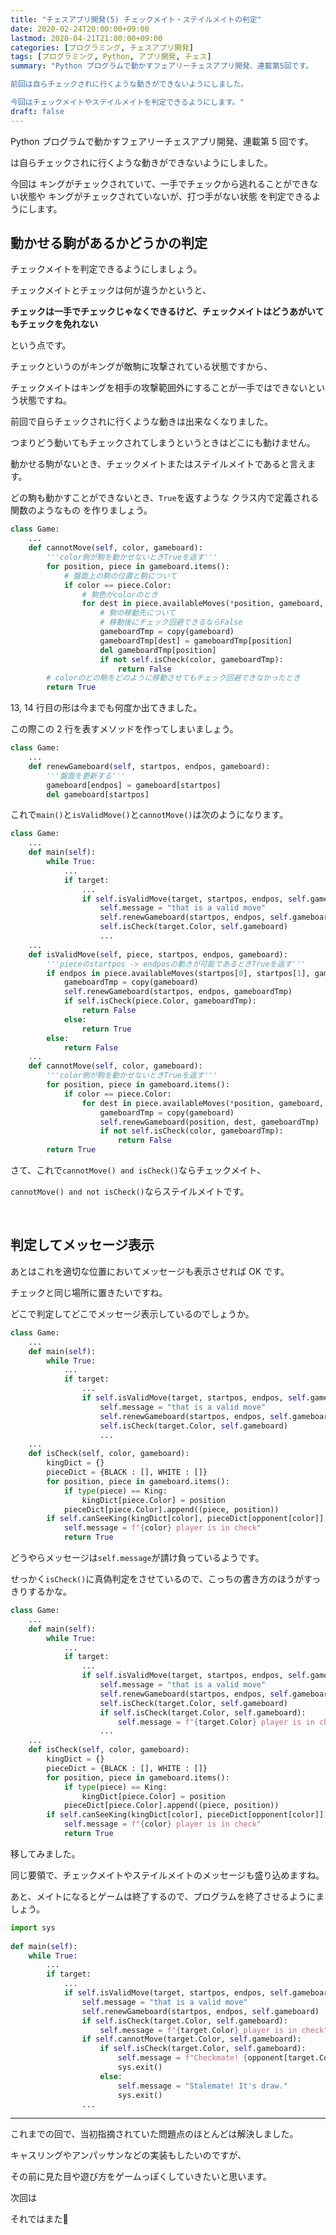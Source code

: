 ```yaml
---
title: "チェスアプリ開発(5) チェックメイト・ステイルメイトの判定"
date: 2020-02-24T20:00:00+09:00
lastmod: 2020-04-21T21:00:00+09:00
categories: [プログラミング, チェスアプリ開発]
tags: [プログラミング, Python, アプリ開発, チェス]
summary: "Python プログラムで動かすフェアリーチェスアプリ開発、連載第5回です。

前回は自らチェックされに行くような動きができないようにしました。

今回はチェックメイトやステイルメイトを判定できるようにします。"
draft: false
---
```


Python プログラムで動かすフェアリーチェスアプリ開発、連載第 5 回です。

<pstlk label="前回" to="chess-app-devel-4" />は自らチェックされに行くような動きができないようにしました。

今回は
<tltp label="チェックメイト">キングがチェックされていて、一手でチェックから逃れることができない状態</tltp>や
<tltp label="ステイルメイト">キングがチェックされていないが、打つ手がない状態</tltp>
を判定できるようにします。

<!--more-->

## 動かせる駒があるかどうかの判定

チェックメイトを判定できるようにしましょう。

チェックメイトとチェックは何が違うかというと、

**チェックは一手でチェックじゃなくできるけど、チェックメイトはどうあがいてもチェックを免れない**

という点です。

チェックというのがキングが敵駒に攻撃されている状態ですから、

チェックメイトはキングを相手の攻撃範囲外にすることが一手ではできないという状態ですね。

前回で自らチェックされに行くような動きは出来なくなりました。

つまりどう動いてもチェックされてしまうというときはどこにも動けません。

動かせる駒がないとき、チェックメイトまたはステイルメイトであると言えます。

どの駒も動かすことができないとき、`True`を返すような
<tltp label="メソッド">クラス内で定義される関数のようなもの</tltp>
を作りましょう。

```py name=main.py
class Game:
    ...
    def cannotMove(self, color, gameboard):
        '''color側が駒を動かせないときTrueを返す'''
        for position, piece in gameboard.items():
            # 盤面上の駒の位置と駒について
            if color == piece.Color:
                # 駒色がcolorのとき
                for dest in piece.availableMoves(*position, gameboard, Color=color):
                    # 駒の移動先について
                    # 移動後にチェック回避できるならFalse
                    gameboardTmp = copy(gameboard)
                    gameboardTmp[dest] = gameboardTmp[position]
                    del gameboardTmp[position]
                    if not self.isCheck(color, gameboardTmp):
                        return False
        # colorのどの駒をどのように移動させてもチェック回避できなかったとき
        return True
```

13, 14 行目の形は今までも何度か出てきました。

この際この 2 行を表すメソッドを作ってしまいましょう。

```py name=main.py
class Game:
    ...
    def renewGameboard(self, startpos, endpos, gameboard):
        '''盤面を更新する'''
        gameboard[endpos] = gameboard[startpos]
        del gameboard[startpos]
```

これで`main()`と`isValidMove()`と`cannotMove()`は次のようになります。

```py name=main.py hl_lines=10,18,32
class Game:
    ...
    def main(self):
        while True:
            ...
            if target:
                ...
                if self.isValidMove(target, startpos, endpos, self.gameboard):
                    self.message = "that is a valid move"
                    self.renewGameboard(startpos, endpos, self.gameboard)
                    self.isCheck(target.Color, self.gameboard)
                    ...
    ...
    def isValidMove(self, piece, startpos, endpos, gameboard):
        '''pieceのstartpos -> endposの動きが可能であるときTrueを返す'''
        if endpos in piece.availableMoves(startpos[0], startpos[1], gameboard, Color=piece.Color):
            gameboardTmp = copy(gameboard)
            self.renewGameboard(startpos, endpos, gameboardTmp)
            if self.isCheck(piece.Color, gameboardTmp):
                return False
            else:
                return True
        else:
            return False
    ...
    def cannotMove(self, color, gameboard):
        '''color側が駒を動かせないときTrueを返す'''
        for position, piece in gameboard.items():
            if color == piece.Color:
                for dest in piece.availableMoves(*position, gameboard, Color=color):
                    gameboardTmp = copy(gameboard)
                    self.renewGameboard(position, dest, gameboardTmp)
                    if not self.isCheck(color, gameboardTmp):
                        return False
        return True
```

さて、これで`cannotMove() and isCheck()`ならチェックメイト、

`cannotMove() and not isCheck()`ならステイルメイトです。

<br/>

## 判定してメッセージ表示

あとはこれを適切な位置においてメッセージも表示させれば OK です。

チェックと同じ場所に置きたいですね。

どこで判定してどこでメッセージ表示しているのでしょうか。

```py name=main.py hl_lines=11,22
class Game:
    ...
    def main(self):
        while True:
            ...
            if target:
                ...
                if self.isValidMove(target, startpos, endpos, self.gameboard):
                    self.message = "that is a valid move"
                    self.renewGameboard(startpos, endpos, self.gameboard)
                    self.isCheck(target.Color, self.gameboard)
                    ...
    ...
    def isCheck(self, color, gameboard):
        kingDict = {}
        pieceDict = {BLACK : [], WHITE : []}
        for position, piece in gameboard.items():
            if type(piece) == King:
                kingDict[piece.Color] = position
            pieceDict[piece.Color].append((piece, position))
        if self.canSeeKing(kingDict[color], pieceDict[opponent[color]], gameboard):
            self.message = f"{color} player is in check"
            return True
```

どうやらメッセージは`self.message`が請け負っているようです。

せっかく`isCheck()`に真偽判定をさせているので、こっちの書き方のほうがすっきりするかな。

```py name=main.py ins=12-13 del=11,24 inline_hl=12:1,14
class Game:
    ...
    def main(self):
        while True:
            ...
            if target:
                ...
                if self.isValidMove(target, startpos, endpos, self.gameboard):
                    self.message = "that is a valid move"
                    self.renewGameboard(startpos, endpos, self.gameboard)
                    self.isCheck(target.Color, self.gameboard)
                    if self.isCheck(target.Color, self.gameboard):
                        self.message = f"{target.Color} player is in check"
                    ...
    ...
    def isCheck(self, color, gameboard):
        kingDict = {}
        pieceDict = {BLACK : [], WHITE : []}
        for position, piece in gameboard.items():
            if type(piece) == King:
                kingDict[piece.Color] = position
            pieceDict[piece.Color].append((piece, position))
        if self.canSeeKing(kingDict[color], pieceDict[opponent[color]], gameboard):
            self.message = f"{color} player is in check"
            return True
```

移してみました。

同じ要領で、チェックメイトやステイルメイトのメッセージも盛り込めますね。

あと、メイトになるとゲームは終了するので、プログラムを終了させるようにましょう。

```py name=main.py hl_lines=13-19
import sys
　
def main(self):
    while True:
        ...
        if target:
            ...
            if self.isValidMove(target, startpos, endpos, self.gameboard):
                self.message = "that is a valid move"
                self.renewGameboard(startpos, endpos, self.gameboard)
                if self.isCheck(target.Color, self.gameboard):
                    self.message = f"{target.Color} player is in check"
                if self.cannotMove(target.Color, self.gameboard):
                    if self.isCheck(target.Color, self.gameboard):
                        self.message = f"Checkmate! {opponent[target.Color]} player won!"
                        sys.exit()
                    else:
                        self.message = "Stalemate! It's draw."
                        sys.exit()
                ...
```

---

これまでの回で、当初指摘されていた問題点のほとんどは解決しました。

キャスリングやアンパッサンなどの実装もしたいのですが、

その前に見た目や遊び方をゲームっぽくしていきたいと思います。

次回は<pstlk label="こちら" to="chess-app-devel-6" />

それではまた👋
